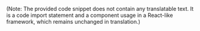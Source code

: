 
<Contributor />

(Note: The provided code snippet does not contain any translatable text. It is a code import statement and a component usage in a React-like framework, which remains unchanged in translation.)


<Giscus />
